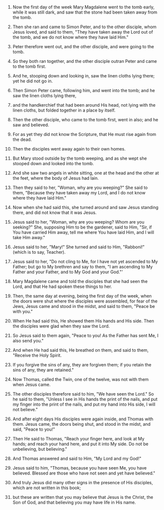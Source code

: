
1. Now the first day of the week Mary Magdalene went to the tomb early, while it was still dark, and saw that the stone had been taken away from the tomb.

2. Then she ran and came to Simon Peter, and to the other disciple, whom Jesus loved, and said to them, "They have taken away the Lord out of the tomb, and we do not know where they have laid Him."

3. Peter therefore went out, and the other disciple, and were going to the tomb.

4. So they both ran together, and the other disciple outran Peter and came to the tomb first.

5. And he, stooping down and looking in, saw the linen cloths lying there; yet he did not go in.

6. Then Simon Peter came, following him, and went into the tomb; and he saw the linen cloths lying there,

7. and the handkerchief that had been around His head, not lying with the linen cloths, but folded together in a place by itself.

8. Then the other disciple, who came to the tomb first, went in also; and he saw and believed.

9. For as yet they did not know the Scripture, that He must rise again from the dead.

10. Then the disciples went away again to their own homes.

11. But Mary stood outside by the tomb weeping, and as she wept she stooped down and looked into the tomb.

12. And she saw two angels in white sitting, one at the head and the other at the feet, where the body of Jesus had lain.

13. Then they said to her, "Woman, why are you weeping?" She said to them, "Because they have taken away my Lord, and I do not know where they have laid Him."

14. Now when she had said this, she turned around and saw Jesus standing there, and did not know that it was Jesus.

15. Jesus said to her, "Woman, why are you weeping? Whom are you seeking?" She, supposing Him to be the gardener, said to Him, "Sir, if You have carried Him away, tell me where You have laid Him, and I will take Him away."

16. Jesus said to her, "Mary!" She turned and said to Him, "Rabboni!" (which is to say, Teacher).

17. Jesus said to her, "Do not cling to Me, for I have not yet ascended to My Father; but go to My brethren and say to them, "I am ascending to My Father and your Father, and to My God and your God."'

18. Mary Magdalene came and told the disciples that she had seen the Lord, and that He had spoken these things to her.

19. Then, the same day at evening, being the first day of the week, when the doors were shut where the disciples were assembled, for fear of the Jews, Jesus came and stood in the midst, and said to them, "Peace be with you."

20. When He had said this, He showed them His hands and His side. Then the disciples were glad when they saw the Lord.

21. So Jesus said to them again, "Peace to you! As the Father has sent Me, I also send you."

22. And when He had said this, He breathed on them, and said to them, "Receive the Holy Spirit.

23. If you forgive the sins of any, they are forgiven them; if you retain the sins of any, they are retained."

24. Now Thomas, called the Twin, one of the twelve, was not with them when Jesus came.

25. The other disciples therefore said to him, "We have seen the Lord." So he said to them, "Unless I see in His hands the print of the nails, and put my finger into the print of the nails, and put my hand into His side, I will not believe."

26. And after eight days His disciples were again inside, and Thomas with them. Jesus came, the doors being shut, and stood in the midst, and said, "Peace to you!"

27. Then He said to Thomas, "Reach your finger here, and look at My hands; and reach your hand here, and put it into My side. Do not be unbelieving, but believing."

28. And Thomas answered and said to Him, "My Lord and my God!"

29. Jesus said to him, "Thomas, because you have seen Me, you have believed. Blessed are those who have not seen and yet have believed."

30. And truly Jesus did many other signs in the presence of His disciples, which are not written in this book;

31. but these are written that you may believe that Jesus is the Christ, the Son of God, and that believing you may have life in His name.


